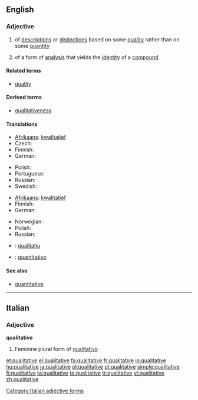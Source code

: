==English==

===Adjective===
{{en-adj}}

# of [[description]]s or [[distinction]]s based on some [[quality]] rather than on some [[quantity]]
# {{chemistry}} of a form of [[analysis]] that yields the [[identity]] of a [[compound]]

====Related terms====
* [[quality]]

====Derived terms====
* [[qualitativeness]]

====Translations====
{{trans-top|of descriptions or distinctions based on some quality rather than on some quantity}}
* [[Afrikaans]]: [[kwalitatief]]
* Czech: {{t-|cs|kvalitativní}}
* Finnish: {{t+|fi|laadullinen}}
* German: {{t+|de|qualitativ}}
{{trans-mid}}
* Polish: {{t-|pl|jakościowy}}
* Portuguese: {{t+|pt|qualitativo|m}}
* Russian: {{t|ru|качественный|tr=káčestv'ennyj}}
* Swedish: {{tø|se|kvalitativ|xs=Northern Sami}}
{{trans-bottom}}

{{trans-top|(chemistry) of a form of analysis that yields the identity of a compound}}
* [[Afrikaans]]: [[kwalitatief]]
* Finnish: {{t+|fi|kvalitatiivinen}}
* German: {{t+|de|qualitativ}}
{{trans-mid}}
* Norwegian: {{t-|no|kvalitativ}}
* Polish: {{t-|pl|jakościowy}}
* Russian: {{t|ru|качественный|tr=káčestv'ennyj}}
{{trans-bottom}}

{{checktrans-top}}
* {{ttbc|Catalan}}: [[qualitatiu]]
* {{ttbc|Italian}}: [[quantitativo]]
{{checktrans-bottom}}

====See also====
* [[quantitative]]

----

==Italian==

===Adjective===
'''qualitative''' {{f}}

# Feminine plural form of [[qualitativo]]

[[Category:Italian adjective forms]]

[[et:qualitative]]
[[el:qualitative]]
[[fa:qualitative]]
[[fr:qualitative]]
[[io:qualitative]]
[[hu:qualitative]]
[[ja:qualitative]]
[[pl:qualitative]]
[[pt:qualitative]]
[[simple:qualitative]]
[[fi:qualitative]]
[[ta:qualitative]]
[[te:qualitative]]
[[tr:qualitative]]
[[vi:qualitative]]
[[zh:qualitative]]